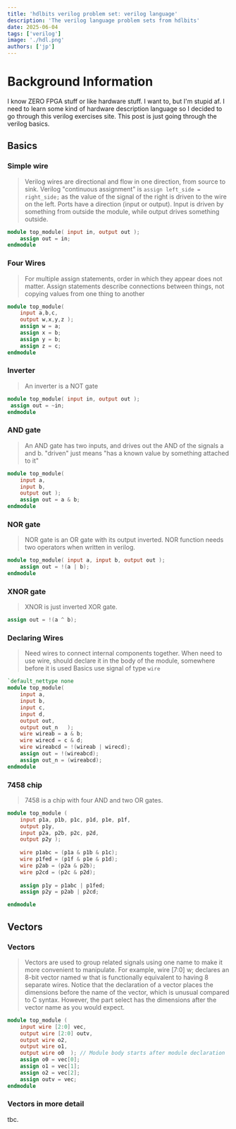 ```yaml
---
title: 'hdlbits verilog problem set: verilog language'
description: 'The verilog language problem sets from hdlbits'
date: 2025-06-04
tags: ['verilog']
image: './hdl.png'
authors: ['jp']
---
```


# Background Information

I know ZERO FPGA stuff or like hardware stuff. I want to, but I'm stupid af. I need to learn some kind of hardware description language so I decided to go through this verilog exercises site. This post is just going through the verilog basics.

## Basics

### Simple wire

> Verilog wires are directional and flow in one direction, from source to sink. 
> Verilog "continuous assignment" is `assign left_side = right_side;` as the value of the signal of the right is driven to the wire on the left.
> Ports have a direction (input or output). Input is driven by something from outside the module, while output drives something outside.

```verilog
module top_module( input in, output out );
	assign out = in;
endmodule
```

### Four Wires

> For multiple assign statements, order in which they appear does not matter. 
> Assign statements describe connections between things, not copying values from one thing to another

```verilog
module top_module( 
    input a,b,c,
    output w,x,y,z );
	assign w = a;
    assign x = b;
    assign y = b;
    assign z = c;
endmodule
```

### Inverter

> An inverter is a NOT gate

```verilog
module top_module( input in, output out );
 assign out = ~in;
endmodule
```

### AND gate

> An AND gate has two inputs, and drives out the AND of the signals a and b.
> "driven" just means "has a known value by something attached to it"

```verilog
module top_module( 
    input a, 
    input b, 
    output out );
	assign out = a & b;
endmodule
```

### NOR gate

> NOR gate is an OR gate with its output inverted.
> NOR function needs two operators when written in verilog.

```verilog
module top_module( input a, input b, output out );
    assign out = !(a | b);
endmodule
```

### XNOR gate

> XNOR is just inverted XOR gate.

```verilog
assign out = !(a ^ b);
```

### Declaring Wires

> Need wires to connect internal components together.
> When need to use wire, should declare it in the body of the module, somewhere before it is used
> Basics use signal of type `wire`

```verilog
`default_nettype none
module top_module(
    input a,
    input b,
    input c,
    input d,
    output out,
    output out_n   ); 
    wire wireab = a & b;
    wire wirecd = c & d;
    wire wireabcd = !(wireab | wirecd);
    assign out = !(wireabcd);
    assign out_n = (wireabcd);
endmodule
```

### 7458 chip

> 7458 is a chip with four AND and two OR gates.

```verilog
module top_module ( 
    input p1a, p1b, p1c, p1d, p1e, p1f,
    output p1y,
    input p2a, p2b, p2c, p2d,
    output p2y );
	
    wire p1abc = (p1a & p1b & p1c);
    wire p1fed = (p1f & p1e & p1d);
    wire p2ab = (p2a & p2b);
    wire p2cd = (p2c & p2d);
    
    assign p1y = p1abc | p1fed;
    assign p2y = p2ab | p2cd;

endmodule
```

## Vectors

### Vectors

> Vectors are used to group related signals using one name to make it more convenient to manipulate. For example, wire [7:0] w; declares an 8-bit vector named w that is functionally equivalent to having 8 separate wires.
> Notice that the declaration of a vector places the dimensions before the name of the vector, which is unusual compared to C syntax. However, the part select has the dimensions after the vector name as you would expect.

```verilog
module top_module ( 
    input wire [2:0] vec,
    output wire [2:0] outv,
    output wire o2,
    output wire o1,
    output wire o0  ); // Module body starts after module declaration
    assign o0 = vec[0]; 
    assign o1 = vec[1]; 
    assign o2 = vec[2];
    assign outv = vec;
endmodule
```

### Vectors in more detail

tbc.